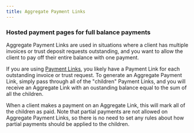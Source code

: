 ```yaml
---
title: Aggregate Payment Links
---
```


### Hosted payment pages for full balance payments

Aggregate Payment Links are used in situations where a client has multiple invoices or trust deposit requests outstanding, and you want to allow the client to pay off their entire balance with one payment.

If you are using <a href="https://docs.confidolegal.com/docs/payment-vehicles/payment-links">Payment Links</a>, you likely have a Payment Link for each outstanding invoice or trust request. To generate an Aggregate Payment Link, simply pass through all of the "children" Payment Links, and you will receive an Aggregate Link with an oustanding balance equal to the sum of all the children.

When a client makes a payment on an Aggregate Link, this will mark all of the children as paid. Note that partial payments are not allowed on Aggregate Payment Links, so there is no need to set any rules about how partial payments should be applied to the children.
